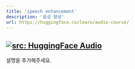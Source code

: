 ```yaml
---
title: 'speech enhancement'
description: '음성 향상'
url: https://huggingface.co/learn/audio-course/
---
```

<a href="https://huggingface.co/learn/audio-course/" target="_blank"><img   loading="lazy" alt="src: HuggingFace Audio" src="https://img.shields.io/badge/문서-Huggingface_Audio-blue" ></a>
---
설명을 추가해주세요.